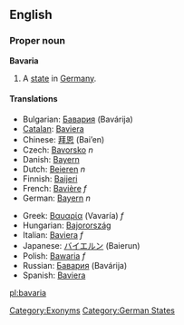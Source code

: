 ==English==
{{wikipedia}}
===Proper noun===
'''Bavaria'''

# A [[state]] in [[Germany]].

====Translations====
{{top}}
*Bulgarian: [[Бавария]] (Bavárija) {{f}}
*[[Catalan]]: [[Baviera]]
*Chinese: [[拜恩]] (Bai’en)
*Czech: [[Bavorsko]] ''n''
*Danish: [[Bayern]]
*Dutch: [[Beieren]] ''n''
*Finnish: [[Baijeri]]
*French: [[Bavière]] ''f''
*German: [[Bayern]] ''n''
{{mid}}
*Greek: [[Βαυαρία]] (Vavaría) ''f''
*Hungarian: [[Bajorország]]
*Italian: [[Baviera]] ''f''
*Japanese: [[バイエルン]] (Baierun)
*Polish: [[Bawaria]] ''f''
*Russian: [[Бавария]] (Bavárija) {{f}}
*Spanish: [[Baviera]] {{f}}
{{bottom}}

[[Category:Exonyms]]
[[Category:German States]]

[[pl:bavaria]]